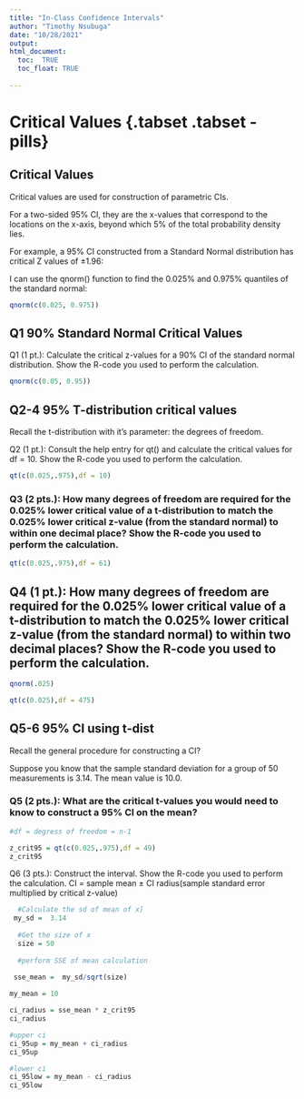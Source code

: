 ```yaml
---
title: "In-Class Confidence Intervals"
author: "Timothy Nsubuga"
date: "10/28/2021"
output: 
html_document:
  toc:  TRUE
  toc_float: TRUE 
  
---
```

# Critical Values {.tabset  .tabset - pills}

## Critical Values

Critical values are used for construction of parametric CIs.

For a two-sided 95% CI, they are the x-values that correspond to the locations on the x-axis, beyond which 5% of the total probability density lies.

For example, a 95% CI constructed from a Standard Normal distribution has critical Z values of ±1.96:

I can use the qnorm() function to find the 0.025% and 0.975% quantiles of the standard normal:

```r
qnorm(c(0.025, 0.975))
```

## Q1 90% Standard Normal Critical Values 

Q1 (1 pt.): Calculate the critical z-values for a 90% CI of the standard normal distribution. Show the R-code you used to perform the calculation.

```r
qnorm(c(0.05, 0.95))
```

## Q2-4 95% T-distribution critical values
Recall the t-distribution with it’s parameter: the degrees of freedom.

Q2 (1 pt.): Consult the help entry for qt() and calculate the critical values for df = 10. Show the R-code you used to perform the calculation.

```r
qt(c(0.025,.975),df = 10)
```


### Q3 (2 pts.): How many degrees of freedom are required for the 0.025% lower critical value of a t-distribution to match the 0.025% lower critical z-value (from the standard normal) to within one decimal place? Show the R-code you used to perform the calculation.

```r
qt(c(0.025,.975),df = 61)
```

## Q4 (1 pt.): How many degrees of freedom are required for the 0.025% lower critical value of a t-distribution to match the 0.025% lower critical z-value (from the standard normal) to within two decimal places? Show the R-code you used to perform the calculation.

```r
qnorm(.025)

qt(c(0.025),df = 475)
```

## Q5-6 95% CI using t-dist
Recall the general procedure for constructing a CI?

Suppose you know that the sample standard deviation for a group of 50 measurements is 3.14. The mean value is 10.0.

### Q5 (2 pts.): What are the critical t-values you would need to know to construct a 95% CI on the mean?

```r
#df = degress of freedom = n-1

z_crit95 = qt(c(0.025,.975),df = 49)
z_crit95
```

Q6 (3 pts.): Construct the interval. Show the R-code you used to perform the calculation.
CI = sample mean ± CI radius(sample standard error multiplied by critical z-value)
```r

  
  #Calculate the sd of mean of x]
 my_sd =  3.14
  
  #Get the size of x
  size = 50
  
  #perform SSE of mean calculation
  
 sse_mean =  my_sd/sqrt(size)

```

```r
my_mean = 10

```

```r
ci_radius = sse_mean * z_crit95
ci_radius
```

```r
#upper ci
ci_95up = my_mean + ci_radius
ci_95up
```
```r
#lower ci
ci_95low = my_mean - ci_radius
ci_95low
```

